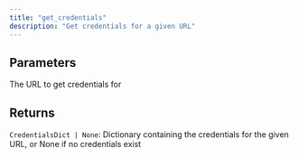 ```yaml
---
title: "get_credentials"
description: "Get credentials for a given URL"
---
```





## Parameters

<ParamField path="url" type="str">
  The URL to get credentials for
</ParamField>

## Returns

`CredentialsDict | None`: Dictionary containing the credentials for the given URL, or None if no credentials exist
